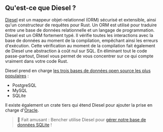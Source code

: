 ## Qu'est-ce que Diesel ?

[Diesel][github diesel] est un mappeur objet-relationnel (ORM) sécurisé et extensible, ainsi qu'un constructeur de requêtes pour Rust.
Un ORM est utilisé pour traduire entre une base de données relationnelle et un langage de programmation.
Diesel est un ORM fortement typé.
Il vérifie toutes les interactions avec la base de données au moment de la compilation, empêchant ainsi les erreurs d'exécution.
Cette vérification au moment de la compilation fait également de Diesel une abstraction à coût nul sur SQL.
En éliminant tout le code passe-partout, Diesel vous permet de vous concentrer sur ce qui compte vraiment dans votre code Rust.

Diesel prend en charge [les trois bases de données open source les plus populaires][stackoverflow databases] :

- PostgreSQL
- MySQL
- SQLite

Il existe également un crate tiers qui étend Diesel
pour ajouter la prise en charge d'[Oracle][github diesel oci].

> 🐰 Fait amusant : Bencher utilise Diesel pour [gérer notre base de données SQLite][sqlite] !

[github diesel]: https://github.com/diesel-rs/diesel
[stackoverflow databases]: https://survey.stackoverflow.co/2023/#most-popular-technologies-database-prof
[github diesel oci]: https://github.com/GiGainfosystems/diesel-oci

[sqlite]: /fr/learn/engineering/sqlite-performance-tuning/
